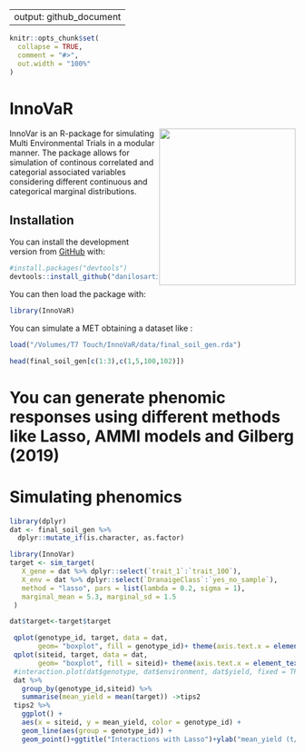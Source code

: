 
---
output: github_document
---

<!-- README.md is generated from README.Rmd. Please edit that file -->

```r
knitr::opts_chunk$set(
  collapse = TRUE,
  comment = "#>",
  out.width = "100%"
)
```

# InnoVaR

<!-- badges: start -->
<img src="https://github.com/danilosarti/InnoVaR/blob/main/badget/innovarbadget.png" width="240" height="276" align="right" />
<!-- badges: end -->

InnoVar is an R-package for simulating Multi Environmental Trials in a modular manner. The package allows for simulation of continous correlated and categorial associated variables considering different continuous and categorical marginal distributions. 


## Installation



You can install the development version from [GitHub](https://github.com/danilosarti/InnoVar) with:

```r
#install.packages("devtools")
devtools::install_github("danilosarti/InnoVaR")
```

You can then load the package with:
```r
library(InnoVaR)
```

You can simulate a MET obtaining a dataset like :

```r
load("/Volumes/T7 Touch/InnoVaR/data/final_soil_gen.rda")
```

```r
head(final_soil_gen[c(1:3),c(1,5,100,102)])
```

# You can generate phenomic responses using different methods like Lasso, AMMI models and Gilberg (2019)

# Simulating phenomics

```r
library(dplyr)
dat <- final_soil_gen %>%
  dplyr::mutate_if(is.character, as.factor)

```

```r
library(InnoVar)
target <- sim_target(
   X_gene = dat %>% dplyr::select(`trait_1`:`trait_100`),
   X_env = dat %>% dplyr::select(`DranaigeClass`:`yes_no_sample`),
   method = "lasso", pars = list(lambda = 0.2, sigma = 1),
   marginal_mean = 5.3, marginal_sd = 1.5
 )


```

```r
dat$target<-target$target

 qplot(genotype_id, target, data = dat,
       geom= "boxplot", fill = genotype_id)+ theme(axis.text.x = element_text(angle = 90, vjust = 0.5, hjust=1))+ggtitle("Simulated values of yield (t/ha) with Lasso")+ylab("yield (t/ha)")
 qplot(siteid, target, data = dat,
       geom= "boxplot", fill = siteid)+ theme(axis.text.x = element_text(angle = 90, vjust = 0.5, hjust=1))+ggtitle("Simulated values of yield (t/ha) with Lasso")+ylab("yield (t/ha)")
 #interaction.plot(dat$genotype, dat$environment, dat$yield, fixed = TRUE)
 dat %>%
   group_by(genotype_id,siteid) %>%
   summarise(mean_yield = mean(target)) ->tips2
 tips2 %>%
   ggplot() +
   aes(x = siteid, y = mean_yield, color = genotype_id) +
   geom_line(aes(group = genotype_id)) +
   geom_point()+ggtitle("Interactions with Lasso")+ylab("mean_yield (t/ha)")+ theme(axis.text.x = element_text(angle = 90, vjust = 0.5, hjust=1))

```





